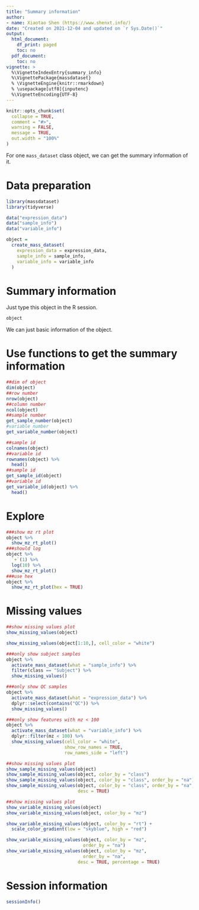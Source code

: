 ```yaml
---
title: "Summary information"
author:
- name: Xiaotao Shen (https://www.shenxt.info/)
date: "Created on 2021-12-04 and updated on `r Sys.Date()`"
output:
  html_document:
    df_print: paged
    toc: no
  pdf_document:
    toc: no
vignette: >
  %\VignetteIndexEntry{summary_info}
  %\VignettePackage{massdataset}
  % \VignetteEngine{knitr::rmarkdown}
  % \usepackage[utf8]{inputenc}
  %\VignetteEncoding{UTF-8}
---
```


```r
knitr::opts_chunk$set(
  collapse = TRUE,
  comment = "#>",
  warning = FALSE,
  message = TRUE,
  out.width = "100%"
)
```

For one `mass_dataset` class object, we can get the summary information of it.

# **Data preparation**

```r
library(massdataset)
library(tidyverse)

data("expression_data")
data("sample_info")
data("variable_info")

object =
  create_mass_dataset(
    expression_data = expression_data,
    sample_info = sample_info,
    variable_info = variable_info
  )
```

# **Summary information**

Just type this object in the R session.

```r
object
```
We can just basic information of the object.

# **Use functions to get the summary information**

```r
##dim of object
dim(object)
##row number
nrow(object)
##column number
ncol(object)
##sample number
get_sample_number(object)
#variable number
get_variable_number(object)
```

```r
##sample id
colnames(object)
##variable id
rownames(object) %>% 
  head()
##sample id
get_sample_id(object)
##variable id
get_variable_id(object) %>% 
  head()
```

# **Explore**

```r
###show mz rt plot
object %>%
  show_mz_rt_plot()
###should log
object %>%
  `+`(1) %>% 
  log(10) %>%
  show_mz_rt_plot()
###use hex
object %>%
  show_mz_rt_plot(hex = TRUE)
```

# **Missing values**

```r
##show missing values plot
show_missing_values(object)

show_missing_values(object[1:10,], cell_color = "white")

###only show subject samples
object %>%
  activate_mass_dataset(what = "sample_info") %>%
  filter(class == "Subject") %>%
  show_missing_values()

###only show QC samples
object %>%
  activate_mass_dataset(what = "expression_data") %>%
  dplyr::select(contains("QC")) %>%
  show_missing_values()

###only show features with mz < 100
object %>%
  activate_mass_dataset(what = "variable_info") %>%
  dplyr::filter(mz < 100) %>%
  show_missing_values(cell_color = "white",
                      show_row_names = TRUE,
                      row_names_side = "left")

##show missing values plot
show_sample_missing_values(object)
show_sample_missing_values(object, color_by = "class")
show_sample_missing_values(object, color_by = "class", order_by = "na")
show_sample_missing_values(object, color_by = "class", order_by = "na",
                           desc = TRUE)

##show missing values plot
show_variable_missing_values(object)
show_variable_missing_values(object, color_by = "mz")

show_variable_missing_values(object, color_by = "rt") +
  scale_color_gradient(low = "skyblue", high = "red") 

show_variable_missing_values(object, color_by = "mz", 
                             order_by = "na")
show_variable_missing_values(object, color_by = "mz", 
                             order_by = "na",
                           desc = TRUE, percentage = TRUE)

```


# **Session information**

```r
sessionInfo()
```